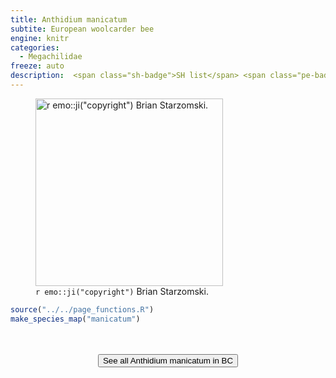 ```yaml
---
title: Anthidium manicatum
subtite: European woolcarder bee
engine: knitr
categories:
  - Megachilidae
freeze: auto
description:  <span class="sh-badge">SH list</span> <span class="pe-badge">PM Evidence</span> <span class="gali-badge">Galiano</span>
---
```

![`r emo::ji("copyright")` Brian Starzomski.](https://inaturalist-open-data.s3.amazonaws.com/photos/298191426/large.jpeg){height=300}





```r
source("../../page_functions.R")
make_species_map("manicatum")
```
<br><br>
<center>


<a href="https://inaturalist.ca/observations?place_id=7085&subview=map&taxon_id=62453"><button type="button" class="btn btn-secondary">See all Anthidium manicatum in BC <i class="fa-solid fa-arrow-up-right-from-square"></i> </button></a>
</center>
